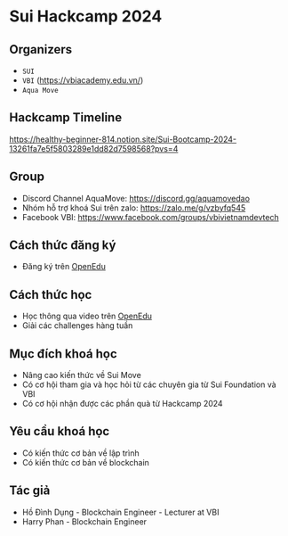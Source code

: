 # Sui Hackcamp 2024

## Organizers
+ `SUI` 
+ `VBI` (https://vbiacademy.edu.vn/)
+ `Aqua Move` 


## Hackcamp Timeline

https://healthy-beginner-814.notion.site/Sui-Bootcamp-2024-13261fa7e5f5803289e1dd82d7598568?pvs=4



## Group 
+ Discord Channel AquaMove: https://discord.gg/aquamovedao
+ Nhóm hỗ trợ khoá Sui trên zalo: https://zalo.me/g/vzbyfq545
+ Facebook VBI: https://www.facebook.com/groups/vbivietnamdevtech

## Cách thức đăng ký 

+ Đăng ký trên [OpenEdu](https://vbi.openedu.net/courses/sui-vietnam-hackcamp-87596)



## Cách thức học 
+ Học thông qua video trên [OpenEdu](https://vbi.openedu.net/)
+ Giải các challenges hàng tuần 


## Mục đích khoá học 

+ Nâng cao kiến thức về Sui Move 
+ Có cơ hội tham gia và học hỏi từ các chuyên gia từ Sui Foundation  và VBI 
+ Có cơ hội nhận được các phần quà từ Hackcamp 2024

## Yêu cầu khoá học 

+ Có kiến thức cơ bản về lập trình 
+ Có kiến thức cơ bản về blockchain 



## Tác giả 
+ Hồ Đình Dụng - Blockchain Engineer - Lecturer at VBI 
+ Harry Phan - Blockchain Engineer






